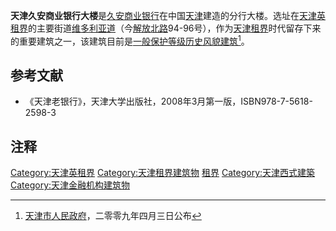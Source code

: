 {{天津历史风貌建筑 |
省区市 = 天津市 |
名称 = 原久安商业银行 |
图片 = [[File:天津久安商业银行大楼.jpg|200px]] |
编号 = 0130392|
等级 = 一般保护 |
时代 = 1930年|
所在 = [[天津市|天津市]][[和平区_(天津市)|和平区]] |
公布 = 2009年4月3日 |
}}

'''天津久安商业银行大楼'''是[[天津久安信托公司|久安商业银行]]在中国[[天津|天津]]建造的分行大楼。选址在[[天津英租界|天津英租界]]的主要街道[[天津维多利亚道|维多利亚道]]（今[[解放北路_(天津市)|解放北路]]94-96号），作为[[天津租界|天津租界]]时代留存下来的重要建筑之一，该建筑目前是[[天津历史风貌建筑|一般保护等级历史风貌建筑]]<ref>[[天津市人民政府|天津市人民政府]]，二零零九年四月三日公布</ref>。

== 参考文献 ==
*《天津老银行》，天津大学出版社，2008年3月第一版，ISBN978-7-5618-2598-3

== 注释 ==
<div class="references-small">
<references></references>
</div>

{{天津解放北路建筑群}}
{{天津近代历史文化专题}}

[[Category:天津英租界|Category:天津英租界]]
[[Category:天津租界建筑物|Category:天津租界建筑物]]
[[Category:中国近代建筑|租界]] 
[[Category:天津西式建築|Category:天津西式建築]]
[[Category:天津金融机构建筑物|Category:天津金融机构建筑物]]
{{tianjin-stub}}